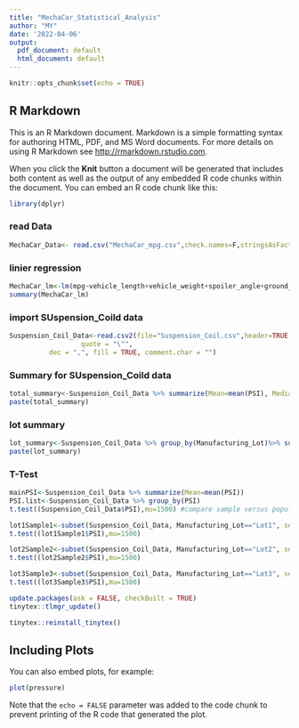 ```yaml
---
title: "MechaCar_Statistical_Analysis"
author: "MY"
date: '2022-04-06'
output:
  pdf_document: default
  html_document: default
---
```


```r
knitr::opts_chunk$set(echo = TRUE)
```

## R Markdown

This is an R Markdown document. Markdown is a simple formatting syntax for authoring HTML, PDF, and MS Word documents. For more details on using R Markdown see <http://rmarkdown.rstudio.com>.

When you click the **Knit** button a document will be generated that includes both content as well as the output of any embedded R code chunks within the document. You can embed an R code chunk like this:

```r
library(dplyr)
```
### read Data
```r
MechaCar_Data<- read.csv("MechaCar_mpg.csv",check.names=F,stringsAsFactors = F)
```
### linier regression
```r
MechaCar_lm<-lm(mpg~vehicle_length+vehicle_weight+spoiler_angle+ground_clearance+AWD,data = MechaCar_Data)
summary(MechaCar_lm)

```
### import SUspension_Coild data
```r
Suspension_Coil_Data<-read.csv2(file="Suspension_Coil.csv",header=TRUE, sep=",",
                  quote = "\"",
          dec = ",", fill = TRUE, comment.char = "")              
```
### Summary for SUspension_Coild data
```r
total_summary<-Suspension_Coil_Data %>% summarize(Mean=mean(PSI), Median=median(PSI), Variance=var(PSI), SD=sd(PSI),.groups ="keep")
paste(total_summary)
```
### lot summary
```r

lot_summary<-Suspension_Coil_Data %>% group_by(Manufacturing_Lot)%>% summarize(Mean=mean(PSI), Median=median(PSI), Variance=var(PSI), SD=sd(PSI),.groups ="keep")
paste(lot_summary)
```
### T-Test
```r
mainPSI<-Suspension_Coil_Data %>% summarize(Mean=mean(PSI))
PSI.list<-Suspension_Coil_Data %>% group_by(PSI)
t.test((Suspension_Coil_Data$PSI),mu=1500) #compare sample versus population means

```
```r
lot1Sample1<-subset(Suspension_Coil_Data, Manufacturing_Lot=="Lot1", select = VehicleID:PSI)
t.test((lot1Sample1$PSI),mu=1500)

```
```r

lot2Sample2<-subset(Suspension_Coil_Data, Manufacturing_Lot=="Lot2", select = VehicleID:PSI)
t.test((lot2Sample2$PSI),mu=1500)

```

```r
lot3Sample3<-subset(Suspension_Coil_Data, Manufacturing_Lot=="Lot3", select = VehicleID:PSI)
t.test((lot3Sample3$PSI),mu=1500)

```
```r
update.packages(ask = FALSE, checkBuilt = TRUE)
tinytex::tlmgr_update()
```

```r
tinytex::reinstall_tinytex()
```



## Including Plots

You can also embed plots, for example:

```r
plot(pressure)
```

Note that the `echo = FALSE` parameter was added to the code chunk to prevent printing of the R code that generated the plot.
